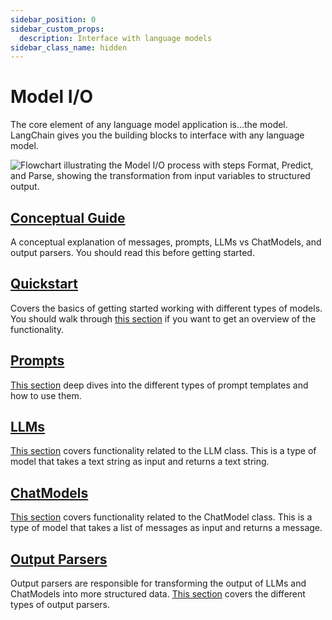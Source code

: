 ```yaml
---
sidebar_position: 0
sidebar_custom_props:
  description: Interface with language models
sidebar_class_name: hidden
---
```


# Model I/O

The core element of any language model application is...the model. LangChain gives you the building blocks to interface with any language model.

![Flowchart illustrating the Model I/O process with steps Format, Predict, and Parse, showing the transformation from input variables to structured output.](/img/model_io.jpg "Model Input/Output Process Diagram")

## [Conceptual Guide](/docs/modules/model_io/concepts)

A conceptual explanation of messages, prompts, LLMs vs ChatModels, and output parsers. You should read this before getting started.

## [Quickstart](/docs/modules/model_io/quick_start)

Covers the basics of getting started working with different types of models. You should walk through [this section](/docs/modules/model_io/quick_start) if you want to get an overview of the functionality.

## [Prompts](/docs/modules/model_io/prompts/)

[This section](/docs/modules/model_io/prompts/) deep dives into the different types of prompt templates and how to use them.

## [LLMs](/docs/modules/model_io/llms/)

[This section](/docs/modules/model_io/llms/) covers functionality related to the LLM class. This is a type of model that takes a text string as input and returns a text string.

## [ChatModels](/docs/modules/model_io/chat/)

[This section](/docs/modules/model_io/chat/) covers functionality related to the ChatModel class. This is a type of model that takes a list of messages as input and returns a message.

## [Output Parsers](/docs/modules/model_io/output_parsers/)

Output parsers are responsible for transforming the output of LLMs and ChatModels into more structured data. [This section](/docs/modules/model_io/output_parsers/) covers the different types of output parsers.

